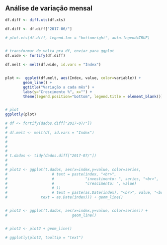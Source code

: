 <br>


## Análise de variação mensal

```r


df.diff <- diff.xts(df.xts)

df.diff <- df.diff["2017-06/"]

# plot.xts(df.diff, legend.loc = "bottomright", auto.legend=TRUE)


# transformar de volta pra df, enviar para ggplot
df.wide <- fortify(df.diff)

df.melt <- melt(df.wide, id.vars = "Index")


plot <-  ggplot(df.melt, aes(Index, value, color=variable)) + 
        geom_line() +
        ggtitle("Variação a cada mês") +
        labs(y="Crescimento %", x="") + 
        theme(legend.position="bottom", legend.title = element_blank())


# plot
ggplotly(plot)

```



```r

# df <- fortify(dados.diff["2017-07/"])
# 
# df.melt <- melt(df, id.vars = "Index")
# 
# 
# 
# 
# t.dados <- tidy(dados.diff["2017-07/"])
# 
# 
# plot2 <- ggplot(t.dados, aes(x=index,y=value, color=series,
#                    # text = paste(index, "<br>",
#                    #              "investimento: ", series, "<br>",
#                    #              "crescimento: ", value)
#                    # ))
#                    # text = paste(as.Date(index), "<br>", value, "<br>", series)))
#               text = as.Date(index))) + geom_line()


# plot2 <- ggplot(t.dados, aes(x=index,y=value, color=series)) +
#                             geom_line()


# plot2 <- plot2 + geom_line()

# ggplotly(plot2, tooltip = "text")

```

